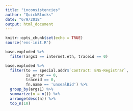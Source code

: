```yaml
---
title: "inconsistencies"
author: "QuickBlocks"
date: "6/9/2018"
output: html_document
---
```


```r
knitr::opts_chunk$set(echo = TRUE)
source('ens-init.R')
```



```r
base.exploded %>%
  filter(args1 == internet.eth, traceid == 0)
```

```r
base.exploded %>%
  filter(to == special.addr$`Contract: ENS-Registrar`,
         is_error == 0,
         traceid == 0,
         fn.name == 'unsealBid') %>% 
  group_by(args1) %>% 
  summarize(n = n()) %>%
  arrange(desc(n)) %>%
  top_n(10)
```
